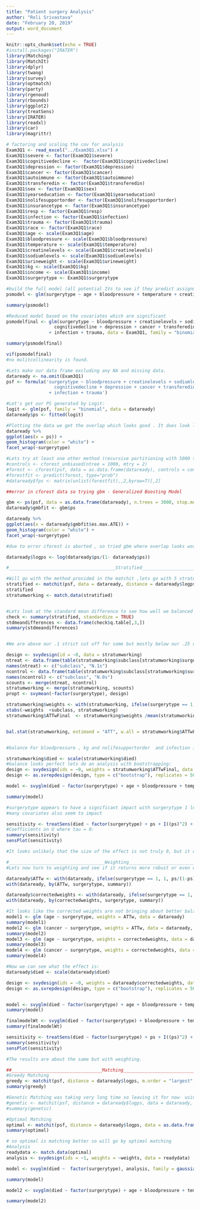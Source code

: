 ---
title: "Patient surgery Analysis"
author: "Roli Srivastava"
date: "February 20, 2019"
output: word_document
---

```{r setup, include=FALSE}
knitr::opts_chunk$set(echo = TRUE)
#install.packages("IRATER")
library(Matching)
library(MatchIt)
library(dplyr)
library(twang)
library(survey)
library(optmatch)
library(party)
library(rgenoud)
library(rbounds)
library(ggplot2)
library(treatSens)
library(IRATER)
library(readxl)
library(car)
library(magrittr)

```

```{r}
# factoring and scaling the cov for analysis
Exam3Q1 <- read_excel("../Exam3Q1.xlsx") #
Exam3Q1$severe <- factor(Exam3Q1$severe) 
Exam3Q1$cognitivedecline <-  factor(Exam3Q1$cognitivedecline)
Exam3Q1$depression <- factor(Exam3Q1$depression)
Exam3Q1$cancer <- factor(Exam3Q1$cancer)
Exam3Q1$autoimmune <- factor(Exam3Q1$autoimmune)
Exam3Q1$transferedin <- factor(Exam3Q1$transferedin)
Exam3Q1$sex <- factor(Exam3Q1$sex)
Exam3Q1$yearseducation <- factor(Exam3Q1$yearseducation)
Exam3Q1$nolifesupportorder <- factor(Exam3Q1$nolifesupportorder)
Exam3Q1$insurancetype <- factor(Exam3Q1$insurancetype)
Exam3Q1$resp <- factor(Exam3Q1$resp)
Exam3Q1$infection <- factor(Exam3Q1$infection)
Exam3Q1$trauma <- factor(Exam3Q1$trauma)
Exam3Q1$race <- factor(Exam3Q1$race)
Exam3Q1$age <- scale(Exam3Q1$age)
Exam3Q1$bloodpressure <- scale(Exam3Q1$bloodpressure)
Exam3Q1$temperature <- scale(Exam3Q1$temperature)
Exam3Q1$creatinelevels <- scale(Exam3Q1$creatinelevels)
Exam3Q1$sodiumlevels <- scale(Exam3Q1$sodiumlevels)
Exam3Q1$urineweight <- scale(Exam3Q1$urineweight)
Exam3Q1$kg <- scale(Exam3Q1$kg)
Exam3Q1$income <- scale(Exam3Q1$income)
Exam3Q1$surgerytype <- Exam3Q1$surgerytype

#build the full model (all potential IVs to see if they predict assignment):
psmodel <- glm(surgerytype ~ age + bloodpressure + temperature + creatinelevels + sodiumlevels + urineweight  + kg + income +  severe + cognitivedecline + depression + cancer + autoimmune + transferedin + sex + yearseducation + nolifesupportorder + insurancetype +  resp + infection + trauma + race , data = Exam3Q1, family = 'binomial')

summary(psmodel)

#Reduced model based on the covariates which are significant
psmodelfinal <- glm(surgerytype ~ bloodpressure + creatinelevels + sodiumlevels + urineweight  + kg + severe + 
                  cognitivedecline + depression + cancer + transferedin + nolifesupportorder + insurancetype +  resp 
                + infection + trauma, data = Exam3Q1, family = "binomial")

summary(psmodelfinal)

vif(psmodelfinal)
#no mulitcollinearity is found.

#Lets make our data frame excluding any NA and missing data.
dataready <- na.omit(Exam3Q1)
psf <- formula('surgerytype ~ bloodpressure + creatinelevels + sodiumlevels + urineweight  + kg + severe + 
                  cognitivedecline + depression + cancer + transferedin + nolifesupportorder + insurancetype +  resp 
                + infection + trauma')

#Let's get our PS generated by Logit:
logit <- glm(psf, family = "binomial", data = dataready)
dataready$ps <- fitted(logit)

#Plotting the data we get the overlap which looks good . It does look like we have quite a bit of common support:
dataready %>%
ggplot(aes(x = ps)) +
geom_histogram(color = "white") +
facet_wrap(~surgerytype) 

#Lets try at least one other method (recursive partitioning with 5000 trees):
#controls <- cforest_unbiased(ntree = 1000, mtry = 2)
#forest <- cforest(psf, data = as.data.frame(dataready), controls = controls)
#forestfit <- predict(forest, type="prob")
#dataready$fps <- matrix(unlist(forestfit),,2,byrow=T)[,2]

##error in cforest data so trying gbm - Generalized Boosting Model

gbm <- ps(psf, data = as.data.frame(dataready), n.trees = 3000, stop.method=c("es.max"), verbose = TRUE)
dataready$gmbfit <- gbm$ps

dataready %>%
ggplot(aes(x = dataready$gmbfit$es.max.ATE)) +
geom_histogram(color = "white") +
facet_wrap(~surgerytype)

#due to error cforest is aborted , so tried gbm where overlap looks worse than logit so we will use logit score so  Lets stick with the first model using standard regression estimation of PS (dataready$ps). 

dataready$logps <- log(dataready$ps/(1- dataready$ps))

#________________________________________Stratified______________________________________________________________________

#Will go with the method provided in the matchit ,lets go with 5 stratum.
stratified <- matchit(psf, data = dataready, distance = dataready$logps, method = "subclass", sub.by = "treat", subclass = 5)
stratified
stratumworking <- match.data(stratified)


#Lets look at the standard mean difference to see how well we balanced this data:
check <- summary(stratified, standardize = TRUE)
stdmeandifferences <- data.frame(check$q.table[,3,])
summary(stdmeandifferences)


#We are above our .1 strict cut off for some but mostly below our .25 cutoff. 

design <- svydesign(id = ~0, data = stratumworking)
ntreat <- data.frame(table(stratumworking$subclass[stratumworking$surgerytype == 1]))
names(ntreat) <- c("subclass", "N.1s")
ncontrol <- data.frame(table(stratumworking$subclass[stratumworking$surgerytype == 0]))
names(ncontrol) <- c("subclass", "N.0s")
scounts <- merge(ntreat, ncontrol)
stratumworking <- merge(stratumworking, scounts)
propt <- svymean(~factor(surgerytype), design)

stratumworking$weights <- with(stratumworking, ifelse(surgerytype == 1, 1, stratumworking$N.1s*propt[1]/ stratumworking$N.0s*propt[2]))
xtabs(~weights  +subclass, stratumworking)
stratumworking$ATTwFinal  <- stratumworking$weights /mean(stratumworking$weights)


bal.stat(stratumworking, estimand = "ATT", w.all = stratumworking$ATTwFinal, vars = cbind('bloodpressure' , 'creatinelevels' , 'sodiumlevels' , 'urineweight'  , 'kg', 'severe' , 'cognitivedecline' , 'depression' , 'cancer' , 'transferedin' , 'nolifesupportorder' , 'insurancetype' ,  'resp' , 'infection' , 'trauma'), sampw = 1, get.ks = FALSE,  treat.var = "surgerytype", multinom = FALSE)$results


#balance For bloodpressure , kg and nolifesupportorder  and infection it is not good and it's significant

stratumworking$died <- scale(stratumworking$died)
#balance looks perfect lets do an analysis with bootstrapping:
design <- svydesign(ids = ~0, weights = stratumworking$ATTwFinal, data = stratumworking)
design <- as.svrepdesign(design, type = c("bootstrap"), replicates = 5000)

model <- svyglm(died ~ factor(surgerytype) + age + bloodpressure + temperature + creatinelevels + sodiumlevels + urineweight  + kg + severe + cognitivedecline + depression + cancer + transferedin + nolifesupportorder + insurancetype +  resp + infection + trauma , design = design, family = gaussian())

summary(model)

#surgerytype appears to have a significant impact with surgerytype 1 leading to a .06 SD increase in deat. Lets see how susceptible we are to bias:
#many covariates also seem to impact

sensitivity <- treatSens(died ~ factor(surgerytype) + ps + I((ps)^2) + I((ps)^3), trt.family = binomial(link = "probit"), grid.dim = c(5,5), nsim = 20, weights = stratumworking$AttwFinal, data = stratumworking)
#Coefficients on U where tau = 0:
summary(sensitivity)
sensPlot(sensitivity) 

#It looks unlikely that the size of the effect is not truly 0, but it does appear that it’s a very strong effect (our analysis finds it significant and many impact lurking covariates). 

```

```{r}
#____________________________________Weighting__________________________________________________________________________
#Lets now turn to weighting and see if it returns more robust or even different results. Note we use the raw ps here as log corrected will result in negative weights which aren’t possible.

dataready$ATTw <- with(dataready, ifelse(surgerytype == 1, 1, ps/(1-ps)))
with(dataready, by(ATTw, surgerytype, summary))

dataready$correctedweights <- with(dataready, ifelse(surgerytype == 1, mean(ps)/ps, mean(1-ps)/(1-ps)))
with(dataready, by(correctedweights, surgerytype, summary))

#It looks like the corrected weights are not bringing about better balance:
model1 <- glm (age ~ surgerytype, weights = ATTw, data = dataready)
summary(model1)
model2 <- glm (cancer ~ surgerytype, weights = ATTw, data = dataready, family = "quasibinomial")
summary(model2)
model3 <- glm (age ~ surgerytype, weights = correctedweights, data = dataready)
summary(model3)
model4 <- glm (cancer ~ surgerytype, weights = correctedweights, data = dataready, family = "quasibinomial")
summary(model4)

#Now we can see what the effect is:
dataready$died <- scale(dataready$died)

design <- svydesign(ids = ~0, weights = dataready$correctedweights, data = dataready)
design <- as.svrepdesign(design, type = c("bootstrap"), replicates = 5000)


model <- svyglm(died ~ factor(surgerytype) + age + bloodpressure + temperature + creatinelevels + sodiumlevels + urineweight  + kg + severe + cognitivedecline + depression + cancer + transferedin + nolifesupportorder + insurancetype +  resp + infection + trauma, design = design, family = gaussian())
summary(model)

finalmodelWt <- svyglm(died ~ factor(surgerytype) + bloodpressure + temperature + creatinelevels + kg +  cognitivedecline + cancer + transferedin + nolifesupportorder + trauma, design = design, family = gaussian())
summary(finalmodelWt)

sensitivity <- treatSens(died ~ factor(surgerytype) + ps + I((ps)^2) + I((ps)^3), trt.family = binomial(link = "probit"), grid.dim = c(5,5), nsim = 20, weights = dataready$correctedweights, data = dataready)
summary(sensitivity)
sensPlot(sensitivity)

#The results are about the same but with weighting. 
```


```{r}
##__________________________________Matching_______________________________________________________________________
#Greedy Matching
greedy <- matchit(psf, distance = dataready$logps, m.order = "largest", data = dataready, method = "nearest", replace = TRUE, caliper = .25)
summary(greedy)

#Genetic Matching was taking very long time so leaving it for now- using pop.size as 100 due to time constraint , ideally it should be 1000 or more for larger sample
#genetic <- matchit(psf, distance = dataready$logps, data = dataready, method = 'genetic', pop.size = 100, fit.func='pvals', estimand = 'ATT', replace = TRUE, ties = TRUE)
#summary(genetic)

#Optimal Matching
optimal <- matchit(psf, distance = dataready$logps, data = as.data.frame(dataready), method = 'optimal', ratio = 1)
summary(optimal)

# so optimal is matching better so will go by optimal matching
#Analysis
readydata <- match.data(optimal)
analysis <- svydesign(ids = ~1, weights = ~weights, data = readydata)

model <- svyglm(died ~  factor(surgerytype), analysis, family = gaussian())

summary(model)

model2 <- svyglm(died ~ factor(surgerytype) + age + bloodpressure + temperature + creatinelevels + sodiumlevels + urineweight  + kg + severe + cognitivedecline + depression + cancer + transferedin + nolifesupportorder + insurancetype +  resp + infection + trauma, analysis, family = gaussian())

summary(model2)


```
